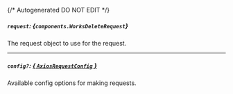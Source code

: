 {/* Autogenerated DO NOT EDIT  */}

##### `request`: *{`components.WorksDeleteRequest`}*
The request object to use for the request.
<Collapsible openLabel={Labels.showProperties} closeLabel={Labels.hideProperties}>
    <WorksDeleteRequest/>
</Collapsible>

---
##### `config?`: [*{ `AxiosRequestConfig` }*](https://axios-http.com/docs/req_config)
Available config options for making requests.



